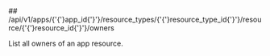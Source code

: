 
<MethodPill method="get" />
## /api/v1/apps/{'{'}app_id{'}'}/resource_types/{'{'}resource_type_id{'}'}/resource/{'{'}resource_id{'}'}/owners

List all owners of an app resource.